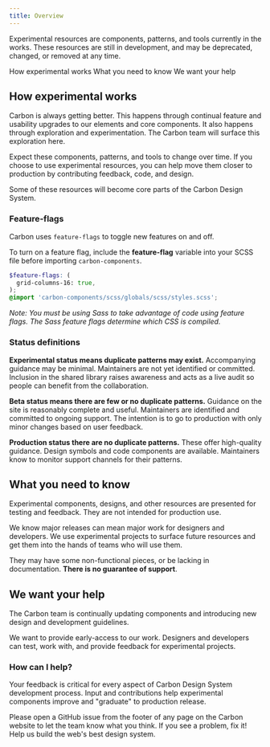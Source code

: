 ```yaml
---
title: Overview
---
```


<PageDescription>
  
Experimental resources are components, patterns, and tools currently in the works. These resources are still in development, and may be deprecated, changed, or removed at any time.

</PageDescription>

<AnchorLinks>

<AnchorLink>How experimental works</AnchorLink>
<AnchorLink>What you need to know</AnchorLink>
<AnchorLink>We want your help</AnchorLink>

</AnchorLinks>

## How experimental works

Carbon is always getting better. This happens through continual feature and usability upgrades to our elements and core components. It also happens through exploration and experimentation. The Carbon team will surface this exploration here.

Expect these components, patterns, and tools to change over time. If you choose to use experimental resources, you can help move them closer to production by contributing feedback, code, and design.

Some of these resources will become core parts of the Carbon Design System.

### Feature-flags

Carbon uses `feature-flags` to toggle new features on and off.

To turn on a feature flag, include the **feature-flag** variable into your SCSS file before importing `carbon-components`.

```scss
$feature-flags: (
  grid-columns-16: true,
);
@import 'carbon-components/scss/globals/scss/styles.scss';
```

_Note: You must be using Sass to take advantage of code using feature flags. The Sass feature flags determine which CSS is compiled._

### Status definitions

**Experimental status means duplicate patterns may exist.** Accompanying guidance may be minimal. Maintainers are not yet identified or committed. Inclusion in the shared library raises awareness and acts as a live audit so people can benefit from the collaboration.

**Beta status means there are few or no duplicate patterns.** Guidance on the site is reasonably complete and useful. Maintainers are identified and committed to ongoing support. The intention is to go to production with only minor changes based on user feedback.

**Production status there are no duplicate patterns.** These offer high-quality guidance. Design symbols and code components are available. Maintainers know to monitor support channels for their patterns.

## What you need to know

Experimental components, designs, and other resources are presented for testing and feedback. They are not intended for production use.

We know major releases can mean major work for designers and developers. We use experimental projects to surface future resources and get them into the hands of teams who will use them.

They may have some non-functional pieces, or be lacking in documentation. **There is no guarantee of support**.

## We want your help

The Carbon team is continually updating components and introducing new design and development guidelines.

We want to provide early-access to our work. Designers and developers can test, work with, and provide feedback for experimental projects.

### How can I help?

Your feedback is critical for every aspect of Carbon Design System development process. Input and contributions help experimental components improve and "graduate" to production release.

Please open a GitHub issue from the footer of any page on the Carbon website to let the team know what you think. If you see a problem, fix it! Help us build the web's best design system.
